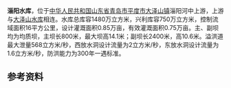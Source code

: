 {{Infobox Reservoir 
|name = 淄阳水库
|nickname =
|image = 
|image_caption = 
|map = 
|map_caption = 
|pushpin_map = China Qingdao
|pushpin_map_caption = 淄阳水库在青岛市的位置
|code =
|class = 中型水库
|location_of_reservoir =[[中华人民共和国|中华人民共和国]][[山东省|山东省]][[青岛市|青岛市]][[平度市|平度市]][[大泽山镇|大泽山镇]]
|location_of_dam = 
|inflow =
|outflow = 
|catchment_area = 16
|reservoir_area = 
|mean_depth = 
|maximum_depth = 
|flood_level = 
|normal_water_level =
|dead_water_level = 
|water_quality = 
|island = 
|maximum_storage_capacity = 
|normal_storage_capacity =
|dead_storage_capacity = 
|type_of_dam =均质坝
|elevation_of_dam = 
|height_of_dam =14.1
|length_of_dam =
|width_of_dam =
|installed_capacity =
|irrigated_area =
|start = 
|complete = 
|cost = 
|emigrate =
|latd = 36
|latm = 58
|lats = 50
|latNS =N 
|longd = 119
|longm = 54
|longs = 5
|longEW = E
|website = 
|footnotes =
}}
'''淄阳水库'''，位于[[中华人民共和国|中华人民共和国]][[山东省|山东省]][[青岛市|青岛市]][[平度市|平度市]][[大泽山镇|大泽山镇]]淄阳河中上游，上游与[[大泽山水库|大泽山水库]]相连。水库总库容1480万立方米，兴利库容750万立方米，控制流域面积16平方公里，设计灌溉面积0.85万亩，有效灌溉面积0.75万亩。主、副坝均为均质坝，主坝长800米，最大坝高14.1米；副坝长2400米，高10.6米。溢洪道最大泄量568立方米/秒，西放水洞设计流量为2立方米/秒，东放水洞设计流量为1.6立方米/秒，防洪能力为300年一遇标准。

==参考资料==
{{reflist}}
{{青岛小作品}}
{{青岛水库}}
